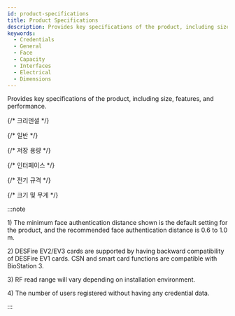 ```yaml
---
id: product-specifications
title: Product Specifications
description: Provides key specifications of the product, including size, features, and performance.
keywords:
  - Credentials
  - General
  - Face
  - Capacity
  - Interfaces
  - Electrical
  - Dimensions
---
```


Provides key specifications of the product, including size, features, and performance.


{/* 크리덴셜 */}
<SpecSection data={specs.biostation3.credentials} />

{/* 일반 */}
<SpecSection data={specs.biostation3.general} />

{/* 저장 용량 */}
<SpecSection data={specs.biostation3.storage} />

{/* 인터페이스 */}
<SpecSection data={specs.biostation3.interface} />

{/* 전기 규격 */}
<SpecSection data={specs.biostation3.power} />

{/* 크기 및 무게 */}
<SpecSizeWieght data={specs.biostation3.size_weight} />

:::note

<Anno id='anno1'>1)</Anno> The minimum face authentication distance shown is the default setting for the product, and the recommended face authentication distance is 0.6 to 1.0 m.

<Anno id='anno2'>2)</Anno> DESFire EV2/EV3 cards are supported by having backward compatibility of DESFire EV1 cards. CSN and smart card functions are compatible with BioStation 3.

<Anno id='anno3'>3)</Anno> RF read range will vary depending on installation environment.

<Anno id='anno4'>4)</Anno> The number of users registered without having any credential data.

:::